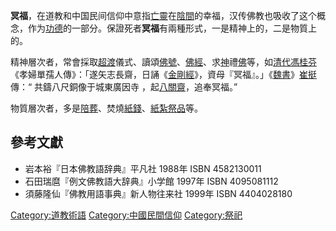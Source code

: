 {{道教}}{{中国民间信仰}}
'''冥福'''，在道教和中国民间信仰中意指[[亡靈|亡靈]]在[[陰間|陰間]]的幸福，汉传佛教也吸收了这个概念，作为[[功德|功德]]的一部分。保證死者'''冥福'''有兩種形式，一是精神上的，二是物質上的。

精神層次者，常會採取[[超渡|超渡]]儀式、讀頌[[佛號|佛號]]、[[佛經|佛經]]、求[[神|神]]禮[[佛|佛]]等，如[[清代|清代]][[馮桂芬|馮桂芬]]《孝婦單孺人傳》：「遂矢志長齋，日誦《[[金剛經|金剛經]]》，資母『冥福』。」《[[魏書|魏書]]》[[崔挺|崔挺]]傳：“ 共鑄八尺銅像于城東廣因寺 ，起[[八關齋|八關齋]]，追奉冥福。”

物質層次者，多是[[陪葬|陪葬]]、焚燒[[紙錢|紙錢]]、[[紙紮祭品|紙紮祭品]]等。

==參考文獻==
*岩本裕『日本佛教語辞典』平凡社 1988年 ISBN 4582130011
*石田瑞麿『例文佛教語大辞典』小学館 1997年 ISBN 4095081112
*須藤隆仙『佛教用語事典』新人物往来社 1999年 ISBN 4404028180

{{道教小作品}}
[[Category:道教術語|Category:道教術語]]
[[Category:中國民間信仰|Category:中國民間信仰]]
[[Category:祭祀|Category:祭祀]]